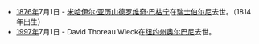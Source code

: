 *[[1876年|1876年]]7月1日 - [[米哈伊尔·亚历山德罗维奇·巴枯宁|米哈伊尔·亚历山德罗维奇·巴枯宁]]在[[瑞士|瑞士]][[伯尔尼|伯尔尼]]去世。（1814年出生）
*[[1997年|1997年]]7月1日 - David Thoreau Wieck在[[纽约州|纽约州]][[奥尔巴尼|奥尔巴尼]]去世。